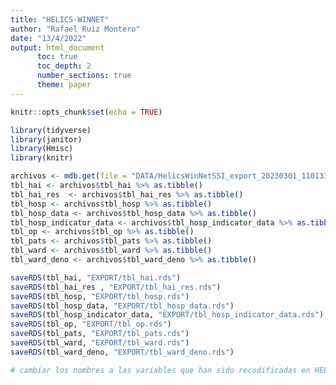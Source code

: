 ```yaml
---
title: "HELICS-WINNET"
author: "Rafael Ruiz Montero"
date: "13/4/2022"
output: html_document
      toc: true
      toc_depth: 2
      number_sections: true
      theme: paper
---
```


```r
knitr::opts_chunk$set(echo = TRUE)

library(tidyverse)
library(janitor)
library(Hmisc)
library(knitr)

archivos <- mdb.get(file = "DATA/HelicsWinNetSSI_export_20230301_110133.mdb")
tbl_hai <- archivos$tbl_hai %>% as.tibble()
tbl_hai_res  <- archivos$tbl_hai_res %>% as.tibble()
tbl_hosp <- archivos$tbl_hosp %>% as.tibble()
tbl_hosp_data <- archivos$tbl_hosp_data %>% as.tibble()
tbl_hosp_indicator_data <- archivos$tbl_hosp_indicator_data %>% as.tibble()
tbl_op <- archivos$tbl_op %>% as.tibble()
tbl_pats <- archivos$tbl_pats %>% as.tibble()
tbl_ward <- archivos$tbl_ward %>% as.tibble()
tbl_ward_deno <- archivos$tbl_ward_deno %>% as.tibble()

saveRDS(tbl_hai, "EXPORT/tbl_hai.rds")
saveRDS(tbl_hai_res , "EXPORT/tbl_hai_res.rds")
saveRDS(tbl_hosp, "EXPORT/tbl_hosp.rds")
saveRDS(tbl_hosp_data, "EXPORT/tbl_hosp_data.rds")
saveRDS(tbl_hosp_indicator_data, "EXPORT/tbl_hosp_indicator_data.rds")
saveRDS(tbl_op, "EXPORT/tbl_op.rds")
saveRDS(tbl_pats, "EXPORT/tbl_pats.rds")
saveRDS(tbl_ward, "EXPORT/tbl_ward.rds")
saveRDS(tbl_ward_deno, "EXPORT/tbl_ward_deno.rds")

# cambiar los nombres a las variables que han sido recodificadas en HELICS Winnet

```


